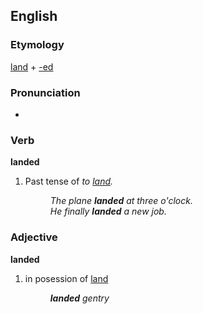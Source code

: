 ==English==

===Etymology===
[[land]] + [[-ed]]

===Pronunciation===
*{{audio|en-us-admit.ogg|Audio (US)}}

===Verb===
'''landed'''
# Past tense of ''to [[land]].''
#:''The plane '''landed''' at three o'clock.''
#:''He finally '''landed''' a new job.''

===Adjective===
'''landed'''
#in posession of [[land]]
#:'''''landed''' gentry''